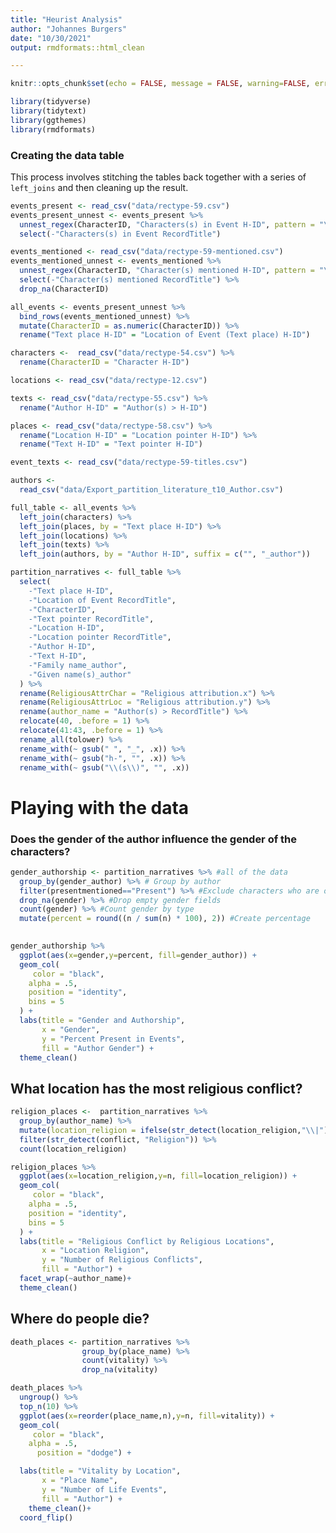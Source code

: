 ```yaml
---
title: "Heurist Analysis"
author: "Johannes Burgers"
date: "10/30/2021"
output: rmdformats::html_clean

---
```


```r
knitr::opts_chunk$set(echo = FALSE, message = FALSE, warning=FALSE, error=FALSE)
```

```r
library(tidyverse)
library(tidytext)
library(ggthemes)
library(rmdformats)
```

### Creating the data table

This process involves stitching the tables back together with a series of `left_joins` and then cleaning up the result.

```r
events_present <- read_csv("data/rectype-59.csv")
events_present_unnest <- events_present %>%
  unnest_regex(CharacterID, "Characters(s) in Event H-ID", pattern = "\\|") %>%                 mutate(PresentMentioned = "Present") %>%
  select(-"Characters(s) in Event RecordTitle")
```

```r
events_mentioned <- read_csv("data/rectype-59-mentioned.csv")
events_mentioned_unnest <- events_mentioned %>%
  unnest_regex(CharacterID, "Character(s) mentioned H-ID", pattern = "\\|") %>%                 mutate(PresentMentioned = "Mentioned") %>%
  select(-"Character(s) mentioned RecordTitle") %>%
  drop_na(CharacterID)
```


```r
all_events <- events_present_unnest %>%
  bind_rows(events_mentioned_unnest) %>%
  mutate(CharacterID = as.numeric(CharacterID)) %>%
  rename("Text place H-ID" = "Location of Event (Text place) H-ID")
```

```r
characters <-  read_csv("data/rectype-54.csv") %>%
  rename(CharacterID = "Character H-ID") 
```

```r
locations <- read_csv("data/rectype-12.csv")
```

```r
texts <- read_csv("data/rectype-55.csv") %>%
  rename("Author H-ID" = "Author(s) > H-ID")
```

```r
places <- read_csv("data/rectype-58.csv") %>%
  rename("Location H-ID" = "Location pointer H-ID") %>%
  rename("Text H-ID" = "Text pointer H-ID")
```

```r
event_texts <- read_csv("data/rectype-59-titles.csv") 
```

```r
authors <-
  read_csv("data/Export_partition_literature_t10_Author.csv")
```

```r
full_table <- all_events %>%
  left_join(characters) %>%
  left_join(places, by = "Text place H-ID") %>%
  left_join(locations) %>%
  left_join(texts) %>%
  left_join(authors, by = "Author H-ID", suffix = c("", "_author")) 
```

```r
partition_narratives <- full_table %>%
  select(
    -"Text place H-ID",
    -"Location of Event RecordTitle",
    -"CharacterID",
    -"Text pointer RecordTitle",
    -"Location H-ID",
    -"Location pointer RecordTitle",
    -"Author H-ID",
    -"Text H-ID",
    -"Family name_author",
    -"Given name(s)_author"
  ) %>%
  rename(ReligiousAttrChar = "Religious attribution.x") %>%
  rename(ReligiousAttrLoc = "Religious attribution.y") %>%  
  rename(author_name = "Author(s) > RecordTitle") %>% 
  relocate(40, .before = 1) %>%
  relocate(41:43, .before = 1) %>% 
  rename_all(tolower) %>% 
  rename_with(~ gsub(" ", "_", .x)) %>% 
  rename_with(~ gsub("h-", "", .x)) %>% 
  rename_with(~ gsub("\\(s\\)", "", .x))
```

# Playing with the data

### Does the gender of the author influence the gender of the characters?

```r
gender_authorship <- partition_narratives %>% #all of the data
  group_by(gender_author) %>% # Group by author
  filter(presentmentioned=="Present") %>% #Exclude characters who are only mentioned
  drop_na(gender) %>% #Drop empty gender fields
  count(gender) %>% #Count gender by type
  mutate(percent = round((n / sum(n) * 100), 2)) #Create percentage
  
```

```r
gender_authorship %>% 
  ggplot(aes(x=gender,y=percent, fill=gender_author)) +
  geom_col(
     color = "black",
    alpha = .5,
    position = "identity",
    bins = 5
  ) +
  labs(title = "Gender and Authorship",
       x = "Gender",
       y = "Percent Present in Events",
       fill = "Author Gender") +
  theme_clean()
```

## What location has the most religious conflict?

```r
religion_places <-  partition_narratives %>%
  group_by(author_name) %>%
  mutate(location_religion = ifelse(str_detect(location_religion,"\\|")==TRUE, "Multi-faith", location_religion)) %>% 
  filter(str_detect(conflict, "Religion")) %>% 
  count(location_religion)
```

```r
religion_places %>% 
  ggplot(aes(x=location_religion,y=n, fill=location_religion)) +
  geom_col(
     color = "black",
    alpha = .5,
    position = "identity",
    bins = 5
  ) +
  labs(title = "Religious Conflict by Religious Locations",
       x = "Location Religion",
       y = "Number of Religious Conflicts",
       fill = "Author") +
  facet_wrap(~author_name)+
  theme_clean()
```


## Where do people die?

```r
death_places <- partition_narratives %>% 
                group_by(place_name) %>% 
                count(vitality) %>% 
                drop_na(vitality)
```

```r
death_places %>% 
  ungroup() %>% 
  top_n(10) %>% 
  ggplot(aes(x=reorder(place_name,n),y=n, fill=vitality)) +
  geom_col(
     color = "black",
    alpha = .5,
      position = "dodge") +

  labs(title = "Vitality by Location",
       x = "Place Name",
       y = "Number of Life Events",
       fill = "Author") +
    theme_clean()+
  coord_flip()
```

